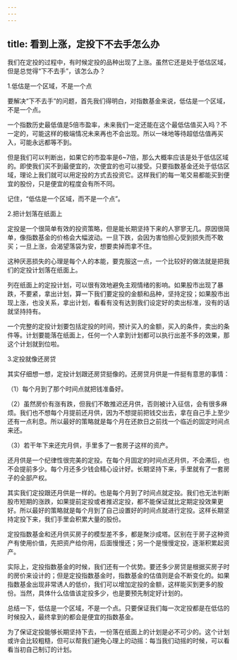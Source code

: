 ```yaml
---
---
---
```

title: 看到上涨，定投下不去手怎么办
---




我们在定投的过程中，有时候定投的品种出现了上涨。虽然它还是处于低估区域，但是总觉得“下不去手”，该怎么办？





1.低估是一个区域，不是一个点


要解决“下不去手”的问题，首先我们得明白，对指数基金来说，低估是一个区域，不是一个点。

一个指数历史最低值是5倍市盈率，未来我们一定还能在这个最低估值买入吗？不一定的，可能这样的极端情况未来再也不会出现。所以一味地等待超低估值再买入，可能永远都等不到。

但是我们可以判断出，如果它的市盈率是6~7倍，那么大概率应该是处于低估区域的。即使我们买不到最便宜的，次便宜的也可以接受。只要指数基金还处于低估区域，理论上我们就可以用定投的方式去投资它。这样我们的每一笔交易都能买到便宜的股份，只是便宜的程度会有所不同。

记住，“低估是一个区域，而不是一个点”。





2.把计划落在纸面上


定投是一个很简单有效的投资策略，但是能长期坚持下来的人寥寥无几。原因很简单，像指数基金的价格会大幅波动。一旦下跌，会因为害怕担心受到损失而不敢买；一旦上涨，会渴望落袋为安，想要卖掉而拿不住。

这种厌恶损失的心理是每个人的本能，要克服这一点，一个比较好的做法就是把我们的定投计划落在纸面上。

列在纸面上的定投计划，可以很有效地避免主观情绪的影响。如果股市出现了暴跌，不要紧，拿出计划，算一下我们要定投的金额和品种，坚持定投；如果股市出现上涨，也没关系，拿出计划，看看有没有达到我们设定好的卖出标准，没有的话就坚持持有。

一个完整的定投计划要包括定投的时间，预计买入的金额，买入的条件，卖出的条件等。计划要能落在纸面上，任何一个人拿到计划都可以执行出差不多的效果，那这个计划就到位啦。





3.定投就像还房贷


其实仔细想一想，定投计划跟还房贷挺像的。还房贷月供是一件挺有意思的事情：

（1）每个月到了那个时间点就把钱准备好。

（2）虽然房价有涨有跌，但我们不敢推迟还月供，否则被计入征信，会有很多麻烦。我们也不想每个月提前还月供，因为不想提前把钱交出去，拿在自己手上至少还有一点利息。所以最好的策略就是每个月在还款日之前找一个临近的固定时间点来还。

（3）若干年下来还完月供，手里多了一套房子这样的资产。

还月供是一个纪律性很完美的定投。在每个月固定的时间点还月供，不会滞后，也不会提前多少。每个月还多少钱会精心设计好。长期坚持下来，手里就有了一套房子的全部产权。

其实我们定投跟还月供是一样的。也是每个月到了时间点就定投。我们也无法判断股市短期的涨跌，如果提前定投或者推迟定投，都不能保证就比定期定投效果更好。所以最好的策略就是每个月到了自己设置好的时间点就进行定投。这样长期坚持定投下来，我们手里会积累大量的股份。

定投指数基金和还月供买房子的模型差不多，都是聚沙成塔。区别在于房子这种资产有使用价值，先把资产给你用，后面慢慢还；另一个是慢慢定投，逐渐积累起资产。

实际上，定投指数基金的时候，我们还有一个优势。要还多少房贷是根据买房子时的房价来设计的；但是定投指数基金时，指数基金的估值则是会不断变化的。如果指数基金出现非常诱人的低价，我们可以增加定投的金额，这样能买到更多的股份。当然，具体什么估值该定投多少，也是要预先制定好计划的。

总结一下，低估是一个区域，不是一个点。只要保证我们每一次定投都是在低估的时候投入，最终拿到的都会是便宜的指数基金。

为了保证定投能够长期坚持下去，一份落在纸面上的计划是必不可少的。这个计划或许会比较粗糙，但可以帮我们避免心理上的动摇：每当我们动摇的时候，可以看看当初自己制订的计划。